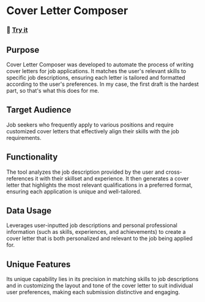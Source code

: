 # Cover Letter Composer

### 🚀 <a href="https://chat.openai.com/g/g-KAKbAzgBD-cover-letter-composer" target="_blank">Try it</a>

## Purpose
Cover Letter Composer was developed to automate the process of writing cover letters for job applications. It matches the user's relevant skills to specific job descriptions, ensuring each letter is tailored and formatted according to the user's preferences. In my case, the first draft is the hardest part, so that's what this does for me.

## Target Audience
Job seekers who frequently apply to various positions and require customized cover letters that effectively align their skills with the job requirements.

## Functionality
The tool analyzes the job description provided by the user and cross-references it with their skillset and experience. It then generates a cover letter that highlights the most relevant qualifications in a preferred format, ensuring each application is unique and well-tailored.

## Data Usage
Leverages user-inputted job descriptions and personal professional information (such as skills, experiences, and achievements) to create a cover letter that is both personalized and relevant to the job being applied for.

## Unique Features
Its unique capability lies in its precision in matching skills to job descriptions and in customizing the layout and tone of the cover letter to suit individual user preferences, making each submission distinctive and engaging.
